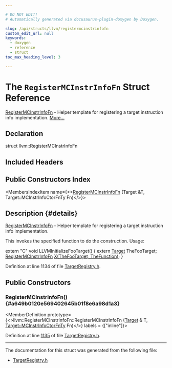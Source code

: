 ```yaml
---

# DO NOT EDIT!
# Automatically generated via docusaurus-plugin-doxygen by Doxygen.

slug: /api/structs/llvm/registermcinstrinfofn
custom_edit_url: null
keywords:
  - doxygen
  - reference
  - struct
toc_max_heading_level: 3

---
```





# The `RegisterMCInstrInfoFn` Struct Reference

<DoxygenPage pluginConfig={pluginConfig}>

<a href="/docs/api/structs/llvm/registermcinstrinfofn">RegisterMCInstrInfoFn</a> - Helper template for registering a target instruction info implementation. <a href="#details">More...</a>

## Declaration

<CodeBlock>struct llvm::RegisterMCInstrInfoFn</CodeBlock>

## Included Headers

<IncludesList>
<IncludesListItem
  filePath="llvm/MC/TargetRegistry.h"
  permalink="/docs/api/files/include/include/llvm/include/llvm/mc/targetregistry-h"
  isLocal="true" />
</IncludesList>

## Public Constructors Index

<MembersIndex>

<MembersIndexItem
  name={<><a href="#a649b0120e569402645b01f8e6a98d1a3">RegisterMCInstrInfoFn</a> (Target &amp;T, Target::MCInstrInfoCtorFnTy Fn)</>}>
</MembersIndexItem>

</MembersIndex>

## Description {#details}

<a href="/docs/api/structs/llvm/registermcinstrinfofn">RegisterMCInstrInfoFn</a> - Helper template for registering a target instruction info implementation.

This invokes the specified function to do the construction. Usage:

extern &quot;C&quot; void LLVMInitializeFooTarget() &#123; extern <a href="/docs/api/classes/llvm/target">Target</a> TheFooTarget; <a href="/docs/api/structs/llvm/registermcinstrinfofn">RegisterMCInstrInfoFn</a> <a href="/docs/api/files/lib/lib/tablegen/tablegenbackendskeleton-cpp/#ab60f28d7a141ac46ccc200176a1bca8b">X(TheFooTarget, TheFunction)</a>; &#125;

Definition at line 1134 of file <a href="/docs/api/files/include/include/llvm/include/llvm/mc/targetregistry-h">TargetRegistry.h</a>.

<SectionDefinition>

## Public Constructors

### RegisterMCInstrInfoFn() {#a649b0120e569402645b01f8e6a98d1a3}

<MemberDefinition
  prototype={<>llvm::RegisterMCInstrInfoFn::RegisterMCInstrInfoFn (<a href="/docs/api/classes/llvm/target">Target</a> &amp; T, <a href="/docs/api/classes/llvm/target/#a7784e775d3c5b060da5dff2688a25c95">Target::MCInstrInfoCtorFnTy</a> Fn)</>}
  labels = {["inline"]}>

Definition at line <a href="/docs/api/files/include/include/llvm/include/llvm/mc/targetregistry-h/#l01135">1135</a> of file <a href="/docs/api/files/include/include/llvm/include/llvm/mc/targetregistry-h">TargetRegistry.h</a>.
</MemberDefinition>

</SectionDefinition>

<hr/>

The documentation for this struct was generated from the following file:

<ul>
<li><a href="/docs/api/files/include/include/llvm/include/llvm/mc/targetregistry-h">TargetRegistry.h</a></li>
</ul>

</DoxygenPage>

